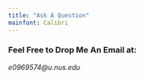 ```yaml
---
title: "Ask A Question"
mainfont: Calibri
---
```


### Feel Free to Drop Me An Email at:

*e0969574\@u.nus.edu*
